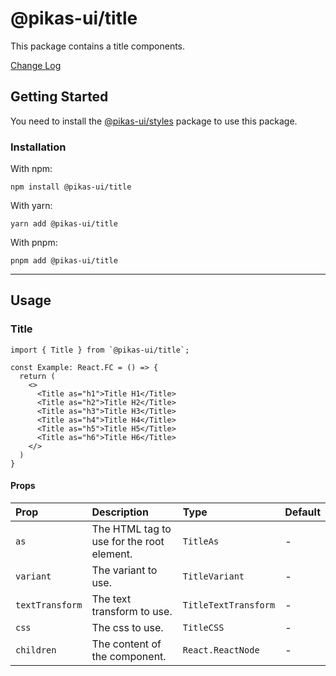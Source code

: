 

<NextSeo title="Title" />

# @pikas-ui/title

This package contains a title components.

<a href="https://github.com/Achaak/pikas/blob/main/packages/ui/title/CHANGELOG.md">
  Change Log
</a>

## Getting Started

You need to install the <a href={stylesLink}>@pikas-ui/styles</a> package to use this package.

### Installation

With npm:

```
npm install @pikas-ui/title
```

With yarn:

```
yarn add @pikas-ui/title
```

With pnpm:

```
pnpm add @pikas-ui/title
```

---

## Usage

### Title

<TitleExample />

```tsx
import { Title } from `@pikas-ui/title`;

const Example: React.FC = () => {
  return (
    <>
      <Title as="h1">Title H1</Title>
      <Title as="h2">Title H2</Title>
      <Title as="h3">Title H3</Title>
      <Title as="h4">Title H4</Title>
      <Title as="h5">Title H5</Title>
      <Title as="h6">Title H6</Title>
    </>
  )
}
```

#### Props

| Prop            | Description                               | Type                 | Default |
| :-------------- | :---------------------------------------- | :------------------- | :------ |
| `as`            | The HTML tag to use for the root element. | `TitleAs`            | -       |
| `variant`       | The variant to use.                       | `TitleVariant`       | -       |
| `textTransform` | The text transform to use.                | `TitleTextTransform` | -       |
| `css`           | The css to use.                           | `TitleCSS`           | -       |
| `children`      | The content of the component.             | `React.ReactNode`    | -       |
